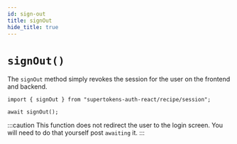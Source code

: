 ```yaml
---
id: sign-out
title: signOut
hide_title: true
---
```


# `signOut()`


The `signOut` method simply revokes the session for the user on the frontend and backend.

```tsx
import { signOut } from "supertokens-auth-react/recipe/session";

await signOut();
```

:::caution
This function does not redirect the user to the login screen. You will need to do that yourself post `awaiting` it.
:::